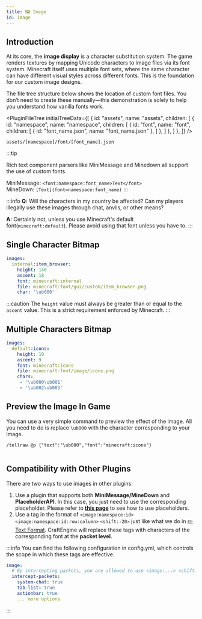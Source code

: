 ```yaml
---
title: 🖼️ Image
id: image
---
```



## Introduction

At its core, the **image display** is a character substitution system. The game renders textures by mapping Unicode characters to image files via its font system. Minecraft itself uses multiple font sets, where the same character can have different visual styles across different fonts. This is the foundation for our custom image designs.

The file tree structure below shows the location of custom font files. You don’t need to create these manually—this demonstration is solely to help you understand how vanilla fonts work.

<PluginFileTree
  initialTreeData={[
    {
      id: "assets",
      name: "assets",
      children: [
        {
          id: "namespace",
          name: "namespace",
          children: [
            {
              id: "font",
              name: "font",
              children: [
                  {
                    id: "font_name.json",
                    name: "font_name.json"
                  },
              ]
            },
          ]
        },
      ]
    },
  ]}
/>

```
assets/[namespace]/font/[font_name].json
```

:::tip

Rich text component parsers like MiniMessage and Minedown all support the use of custom fonts.

MiniMessage: `<font:namespace:font_name>Text</font>`\
MineDown: `[Text](font=namespace:font_name)`
:::

:::info
**Q:** Will the characters in my country be affected? 
Can my players illegally use these images through chat, anvils, or other means?

**A:** Certainly not, unless you use Minecraft's default font(`minecraft:default`). Please avoid using that font unless you have to.
:::

## Single Character Bitmap

```yaml
images:
  internal:item_browser:
    height: 140
    ascent: 18
    font: minecraft:internal
    file: minecraft:font/gui/custom/item_browser.png
    char: '\ub000'
```

:::caution
The `height` value must always be greater than or equal to the `ascent` value. This is a strict requirement enforced by Minecraft.
:::

## Multiple Characters Bitmap

```yaml
images:
  default:icons:
    height: 10
    ascent: 9
    font: minecraft:icons
    file: minecraft:font/image/icons.png
    chars:
     - '\ub000\ub001'
     - '\ub002\ub003'
```

## Preview the Image In Game

You can use a very simple command to preview the effect of the image. All you need to do is replace `\ub000` with the character corresponding to your image.

```
/tellraw @p {"text":"\ub000","font":"minecraft:icons"}
```

<div style={{textAlign: 'center'}}>
  <img src={require('/img/image_1.png').default} alt="" />
</div>

## Compatibility with Other Plugins

There are two ways to use images in other plugins:

1. Use a plugin that supports both **MiniMessage/MineDown** and **PlaceholderAPI**. In this case, you just need to use the corresponding placeholder. Please refer to [**this page**](../compatibility/placeholderapi.mdx) to see how to use placeholders.
2. Use a tag in the format of `<image:namespace:id>` `<image:namespace:id:row:column>` `<shift:-20>` just like what we do in [✏️ Text Format](../reference/text_format.mdx). CraftEngine will replace these tags with characters of the corresponding font at the **packet level**.

:::info
You can find the following configuration in config.yml, which controls the scope in which these tags are effective.

```yaml
image:
  # By intercepting packets, you are allowed to use <image:...> <shift:...> in other plugins
  intercept-packets:
    system-chat: true
    tab-list: true
    actionbar: true
    ... more options
```
:::